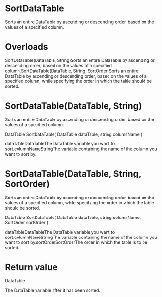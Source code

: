 ﻿# SortDataTable

Sorts an entire DataTable by ascending or descending order, based on the
            values of a specified column.

# 



# Overloads

SortDataTable(DataTable, String)Sorts an entire DataTable by ascending or
                                descending order, based on the values of a specified column.SortDataTable(DataTable, String,
                                SortOrder)Sorts an entire DataTable by ascending or
                                descending order, based on the values of a specified column, while
                                specifying the order in which the table should be sorted.

# SortDataTable(DataTable, String)

Sorts an entire DataTable by ascending or descending order, based on
                the values of a specified column.

DataTable SortDataTable(
	DataTable dataTable,
	string columnName
)

dataTableDataTableThe DataTable variable you want to sort.columnNameStringThe variable containing the name of the column you want to sort by.

# SortDataTable(DataTable, String, SortOrder)

Sorts an entire DataTable by ascending or descending order, based on
                the values of a specified column, while specifying the order in which the table
                should be sorted.

DataTable SortDataTable(
	DataTable dataTable,
	string columnName,
	SortOrder sortOrder
)

dataTableDataTableThe DataTable variable you want to sort.columnNameStringThe variable containing the name of the column you want to sort by.sortOrderSortOrderThe order in which the table is to be sorted.

# Return value

DataTable

The DataTable variable after it has been sorted.
